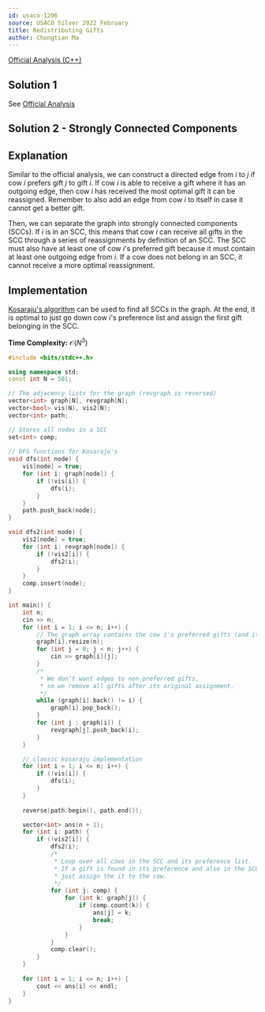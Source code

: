 ```yaml
---
id: usaco-1206
source: USACO Silver 2022 February
title: Redistributing Gifts
author: Chongtian Ma
---
```


[Official Analysis (C++)](http://www.usaco.org/current/data/sol_prob1_silver_feb22.html)

## Solution 1

See [Official Analysis](http://www.usaco.org/current/data/sol_prob1_silver_feb22.html)

## Solution 2 - Strongly Connected Components

## Explanation

Similar to the official analysis, we can construct a directed edge from $i$ to $j$ if cow $i$ prefers gift $j$ to gift $i$.
If cow $i$ is able to receive a gift where it has an outgoing edge, then cow $i$ has received the most optimal gift it can be reassigned.
Remember to also add an edge from cow $i$ to itself in case it cannot get a better gift.

Then, we can separate the graph into strongly connected components (SCCs). If $i$ is in an SCC, this means that cow $i$ can receive
all gifts in the SCC through a series of reassignments by definition of an SCC. The SCC must also have at least one of cow $i$'s preferred gift
because it must contain at least one outgoing edge from $i$. If a cow does not belong in an SCC, it cannot receive a more optimal reassignment.

## Implementation

[Kosaraju's algorithm](https://en.wikipedia.org/wiki/Kosaraju's_algorithm) can be used to find all SCCs in the graph. At the end, it is optimal to just go down cow $i$'s preference list and assign the first gift belonging in the SCC.

**Time Complexity:** $\mathcal{O}(N^3)$

<LanguageSection>
<CPPSection>

```cpp
#include <bits/stdc++.h>

using namespace std;
const int N = 501;

// The adjacency lists for the graph (revgraph is reversed)
vector<int> graph[N], revgraph[N];
vector<bool> vis(N), vis2(N);
vector<int> path;

// Stores all nodes in a SCC
set<int> comp;
	
// DFS functions for Kosaraju's
void dfs(int node) {
	vis[node] = true;
	for (int i: graph[node]) {
		if (!vis[i]) {
			dfs(i);
		}
	}
	path.push_back(node);
}

void dfs2(int node) {
	vis2[node] = true;
	for (int i: revgraph[node]) {
		if (!vis2[i]) {
			dfs2(i);
		}
	}
	comp.insert(node);
}

int main() {
	int n;
	cin >> n;
	for (int i = 1; i <= n; i++) {
		// The graph array contains the cow i's preferred gifts (and itself).
		graph[i].resize(n);
		for (int j = 0; j < n; j++) {
			cin >> graph[i][j];
		}
		/*
		 * We don't want edges to non-preferred gifts,
		 * so we remove all gifts after its original assignment.
		 */
		while (graph[i].back() != i) {
			graph[i].pop_back();
		}
		for (int j : graph[i]) {
			revgraph[j].push_back(i);
		}
	}

	// classic kosaraju implementation
	for (int i = 1; i <= n; i++) {
		if (!vis[i]) {
			dfs(i);
		}
	}
	
	reverse(path.begin(), path.end());

	vector<int> ans(n + 1);
	for (int i: path) {
		if (!vis2[i]) {
			dfs2(i);
			/*
			 * Loop over all cows in the SCC and its preference list.
			 * If a gift is found in its preference and also in the SCC,
			 * just assign the it to the cow.
			 */
			for (int j: comp) {
				for (int k: graph[j]) {
					if (comp.count(k)) {
						ans[j] = k;
						break;
					}
				}
			}
			comp.clear();
		}
	}
	
	for (int i = 1; i <= n; i++) {
		cout << ans[i] << endl;
	}
}
```  
</CPPSection>
</LanguageSection>
